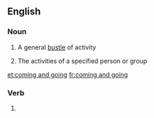 ==English==

===Noun===
{{en-noun|head=[[coming]] and [[going]]|comings and goings}}

# A general [[bustle]] of activity
# {{context|in the plural|lang=en}} The activities of a specified person or group

[[et:coming and going]]
[[fr:coming and going]]

===Verb===
{{head|en|present participle}}

# {{present participle of|come and go|lang=en}}
